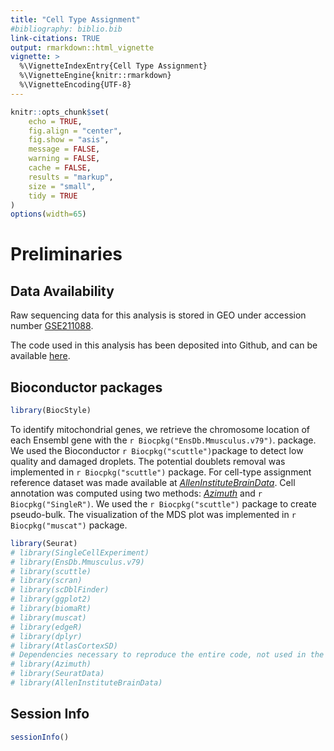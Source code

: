 ```yaml
---
title: "Cell Type Assignment"
#bibliography: biblio.bib
link-citations: TRUE
output: rmarkdown::html_vignette
vignette: >
  %\VignetteIndexEntry{Cell Type Assignment}
  %\VignetteEngine{knitr::rmarkdown}
  %\VignetteEncoding{UTF-8}
---
```


```r
knitr::opts_chunk$set(
	echo = TRUE,
	fig.align = "center",
	fig.show = "asis",
	message = FALSE,
	warning = FALSE,
	cache = FALSE,
	results = "markup",
	size = "small",
	tidy = TRUE
)
options(width=65)
```


# Preliminaries

## Data Availability

Raw sequencing data for this analysis is stored in GEO under accession number [GSE211088](https://www.ncbi.nlm.nih.gov/geo/query/acc.cgi?acc=GSE211088). 

The code used in this analysis has been deposited into Github, and can be available [here](https://github.com/PeixotoLab/RNAseq_sleep/tree/main/02_analysis_snrnaseq).

## Bioconductor packages

```r
library(BiocStyle)
```

To identify mitochondrial genes, we retrieve the chromosome location of each Ensembl gene with the `r Biocpkg("EnsDb.Mmusculus.v79")`.  package. We used the Bioconductor `r Biocpkg("scuttle")`package to detect low quality and damaged droplets. The potential doublets removal was implemented in `r Biocpkg("scuttle")` package. For cell-type assignment reference dataset was made available at [*AllenInstituteBrainData*](https://github.com/drighelli/AllenInstituteBrainData). Cell annotation was computed using two methods: [*Azimuth*](https://github.com/satijalab/azimuth) and `r Biocpkg("SingleR")`. We used the `r Biocpkg("scuttle")` package to create pseudo-bulk. The visualization of the MDS plot was implemented in `r Biocpkg("muscat")` package.

```r
library(Seurat)
# library(SingleCellExperiment)
# library(EnsDb.Mmusculus.v79)
# library(scuttle)
# library(scran)
# library(scDblFinder) 
# library(ggplot2)
# library(biomaRt)
# library(muscat)
# library(edgeR)
# library(dplyr)
# library(AtlasCortexSD)
# Dependencies necessary to reproduce the entire code, not used in the website
# library(Azimuth) 
# library(SeuratData)
# library(AllenInstituteBrainData)
```

<!-- # Data pre-processing -->

<!-- ## Data setting -->

<!-- Load single-nuclear RNA-seq dataset.  -->

<!-- ```{r, eval=FALSE} -->
<!-- url <- "https://zenodo.org/records/10078998/files/sce_mouse_sleep_snrnaseq_complete.rds" -->
<!-- system(paste0("curl ", url)) -->
<!-- snrna_data <- readRDS("sce_mouse_sleep_snrnaseq_complete.rds") -->
<!-- snrna_data -->
<!-- ``` -->

<!-- We added the UMI counts of spliced mRNA and introns sharing the same Ensembl ID. To identify mitochondrial genes, we retrieve the chromosome location of each ensembl gene with the EnsDb.Mmusculus.v79 package. We split the data into six SingleCellExperiment objects, one for each mouse. -->

<!-- ```{r, eval=FALSE} -->
<!-- # Exons -->
<!-- exons <- snrna_data[-which(grepl("-I", rownames(snrna_data))), ] -->
<!-- rownames(exons) <- substring(rownames(exons), 1, 18) -->

<!-- introns <- snrna_data[which(grepl("-I", rownames(snrna_data))), ] -->
<!-- rownames(introns) <- substring(rownames(introns), 1, 18) -->

<!-- # We identified introns and exons with the same Ensembl ID -->
<!-- same_ensembl <- intersect(rownames(exons), rownames(introns)) -->
<!-- exons <- exons[same_ensembl, ] -->
<!-- exons <- exons[order(rownames(exons)), ] -->
<!-- introns <- introns[same_ensembl, ] -->
<!-- introns <- introns[order(rownames(introns)), ] -->

<!-- rownames(snrna_data) <- substring(rownames(snrna_data), 1, 18) -->
<!-- # Remove the introns and exons with the same Ensembl ID -->
<!-- # from the single-nuclear data. -->
<!-- snrna_data <- snrna_data[! rownames(snrna_data) %in% same_ensembl, ] -->

<!-- # A new SingleCellExperiment object was created, where the sum of the UMI counts -->
<!-- # of spliced mRNA and introns sharing the same Ensembl ID was added. -->
<!-- sce <- SingleCellExperiment(assays = list( -->
<!--   counts = rbind(counts(snrna_data), counts(exons) + counts(introns)) -->
<!-- )) -->

<!-- colData(sce) <- colData(snrna_data) -->
<!-- sce$sample_id[sce$sample_id == "8E"] <- "6E" -->

<!-- # We created the sleep condition variable -->
<!-- sce$condition <- sce$sample_id -->
<!-- sce$condition[grep("C", sce$condition)] <- "HC" # Home Cage (HC) -->
<!-- sce$condition[grep("E", sce$condition)] <- "SD" # Sleep Deprivated (SD) -->

<!-- sce$sample_id <- paste(substr(sce$sample_id, 1, 1), sce$condition, sep = "") -->
<!-- ``` -->

<!-- ```{r, eval=FALSE} -->
<!-- # To identify mitochondrial genes, we retrieved the chromosome location of -->
<!-- # each Ensembl Gene ID. -->
<!-- ensids <- rownames(sce) -->
<!-- map <- mapIds(EnsDb.Mmusculus.v79, keys = ensids, -->
<!--               column = "SEQNAME", keytype = "GENEID") -->

<!-- stopifnot(length(map) == nrow(sce)) -->
<!-- rowData(sce)$CHR <- map -->

<!-- # We split the data into six SingleCellExperiment objects, -->
<!-- # one for each mouse. -->
<!-- scelist <- list(sce[, sce$sample_id == "1HC"], sce[, sce$sample_id == "2SD"], -->
<!--                 sce[, sce$sample_id == "3HC"], sce[, sce$sample_id == "4SD"], -->
<!--                 sce[, sce$sample_id == "5HC"], sce[, sce$sample_id == "6SD"]) -->
<!-- ``` -->

<!-- ## Quality controls -->

<!-- For each sample, we used the Bioconductor scuttle package to detect low quality and damaged droplets. Particularly, we computed per-cell quality-control metrics with the *perCellQCMetrics* function; these metrics include the sum of UMI counts, the number of detected genes, and the percentage of mitochondrial counts.  -->

<!-- ```{r, eval=FALSE} -->
<!-- scelist_filt <- list() -->
<!-- for (i in seq_along(scelist)) { -->
<!--   stats <- perCellQCMetrics(scelist[[i]],  -->
<!--                             subsets = list(Mito = which(rowData(scelist[[i]])$CHR == "MT"))) -->
<!--   high_mito <- isOutlier(stats$subsets_Mito_percent, type = "higher") -->

<!--   colData(scelist[[i]]) <- cbind(colData(scelist[[i]]), stats) -->
<!--   scelist[[i]]$high_mito <- high_mito -->

<!--   qc_lib <- isOutlier(scelist[[i]]$sum, log = TRUE, type = "lower") -->
<!--   qc_nexprs <- isOutlier(scelist[[i]]$detected, log = TRUE, type = "lower") -->
<!--   discard <- qc_lib | qc_nexprs | scelist[[i]]$high_mito -->

<!--   scelist_filt[[i]] <- scelist[[i]][, !discard] -->
<!-- } -->

<!-- # Log-normalized counts -->
<!-- scelist_filt <- lapply(scelist_filt, function(x) logNormCounts(x)) -->
<!-- ``` -->

<!-- ## Doublets removal -->

<!-- Lastly, for each sample, we removed potential doublets with the scDblFinder (v1.12.0) package, using the *computeDoubletDensity* function to calculate the scores and the *doubletThresholding* function to set the doublet scores threshold with the *griffiths* method. -->

<!-- ```{r, eval=FALSE} -->
<!-- # HVGs were calculated for each sample -->
<!-- topgs <- lapply(scelist_filt, function(x) getTopHVGs(x, prop = 0.1)) -->

<!-- for (i in seq_along(scelist_filt)) { -->
<!--   set.seed(422) -->
<!--   # Function to calculate the scores -->
<!--   scores <- computeDoubletDensity(scelist_filt[[i]], subset.row = topgs[[i]]) -->
<!--   # Function to set the doublet scores threshold -->
<!--   dbl_calls <- doubletThresholding(data.frame(score = scores), method = "griffiths", returnType = "call") -->

<!--   colData(scelist_filt[[i]]) <- cbind.DataFrame(colData(scelist_filt[[i]]), dbl_calls, scores) -->
<!-- } -->

<!-- scelist_sgl <- lapply(scelist_filt, function(u) u[, !u$dbl_calls == "doublet"]) -->
<!-- names(scelist_sgl) <- levels(factor(sce$sample_id)) -->

<!-- scelist_sgl -->
<!-- ``` -->

<!-- # Cell-type annotation -->

<!-- ## Reference dataset -->

<!-- To identify cell types, we used the [Allen Whole Cortex & Hippocampus - 10x genomics (v2021)](https://www.sciencedirect.com/science/article/pii/S0092867421005018) as reference dataset . This dataset was imported by the *AllenInstituteBrainData* function of the AllenInstituteBrainData. We then selected the “Non-Neuronal”, “Glutamatergic” and “GABAergic” clusters coming from the Visual Cortex (VIS, VISl, VISm, VISp) to annotate our dataset. For computational issues, we selected a random subset of 100,000 cortical cells. -->
<!-- Cell annotation was computed with an automatic and reference-based method: Azimuth. -->

<!-- ```{r, eval=FALSE} -->
<!-- # Load reference dataset  -->
<!-- reference <- AllenInstituteBrainData("Allen_Mouse_2021") -->
<!-- rownames(reference) <- rowData(reference)$X -->
<!-- reference -->

<!-- # Select clusters from the Visual Cortex -->
<!-- reference <- reference[, c(reference$region_label == "VIS" | -->
<!--                              reference$region_label == "VISl" | -->
<!--                              reference$region_label == "VISm" | -->
<!--                              reference$region_label == "VISp")] -->
<!-- # Select cortex labels -->
<!-- reference <- reference[, !is.na(reference$subclass_label) & reference$subclass_label != ""] -->
<!-- reference <- reference[, -which(grepl("ENT", reference$subclass_label))] -->
<!-- reference <- reference[, -which(grepl("PPP", reference$subclass_label))] -->
<!-- reference <- reference[, -which(grepl("CR", reference$subclass_label))] -->
<!-- reference <- reference[, -which(grepl("Meis", reference$subclass_label))] -->
<!-- reference <- reference[, -which(grepl("SUB", reference$subclass_label))] -->

<!-- # For computational issues, we decided to select 100,000 cortical random cells. -->
<!-- # First, all cell was selected from the cell types with less than 100 cells. -->
<!-- no_random <- reference[, c(reference$subclass_label == "SMC-Peri" |  -->
<!--                              reference$subclass_label == "VLMC")] -->

<!-- # The resting cell types were selected. -->
<!-- reference <- reference[, !c(reference$subclass_label == "SMC-Peri" |  -->
<!--                               reference$subclass_label == "VLMC")] -->

<!-- df <- data.frame(colData(reference)) -->
<!-- # First, we randomly selected 100 cells for each cell type. -->
<!-- set.seed(23) -->
<!-- random <- df %>% group_by(subclass_label) %>% slice_sample(n = 100) -->
<!-- random100 <- reference[, colnames(reference) %in% random$sample_name] -->

<!-- reference <- reference[, !(colnames(reference) %in% random$sample_name)] -->

<!-- # Then, we randomly selected 98046 of the resting cells -->
<!-- set.seed(23) -->
<!-- reference <- reference[, sample(colnames(reference), 98046)] -->

<!-- reference <- cbind(reference, random100, no_random) -->
<!-- reference -->
<!-- ``` -->

<!-- ## Cell-type annotation with Azimuth  -->

<!-- For the Azimuth method, the reference data was converted into a Seurat object and into a Azimuth compatible object, using the *AzimuthReference* function of the Azimuth package. Then query samples were merged and were converted into a Seurat object.  -->

<!-- ```{r, eval=FALSE} -->
<!-- # First, the reference dataset was converted into Seurat object -->
<!-- counts <- as.matrix(counts(reference)) -->
<!-- coldata <- colData(reference) -->
<!-- reference_so <- CreateSeuratObject(counts = counts, -->
<!--                                    meta.data = data.frame(coldata)) -->

<!-- # And we created a compatible object for Azimuth cell annotation -->
<!-- reference_so <- SCTransform(reference_so, assay = "RNA", new.assay.name = "SCT", -->
<!--                             variable.features.n = 2000, verbose = TRUE, -->
<!--                             conserve.memory = TRUE) -->
<!-- reference_so <- RunPCA(reference_so, assay = "SCT", npcs = 50, verbose = FALSE, -->
<!--                        reduction.name = "PCA", return.model = TRUE) -->
<!-- reference_so <- RunUMAP(reference_so, assay = "SCT", reduction = "PCA", -->
<!--                         dims = seq_len(50), seed.use = 1, verbose = FALSE, -->
<!--                         reduction.name = "umap", return.model = TRUE) -->

<!-- reference_so$subclass_label <- as.factor(reference_so$subclass_label) -->
<!-- Idents(object = reference_so) <- "subclass_label" -->

<!-- # Azimuth-compatible object -->
<!-- reference_azimuth <- AzimuthReference(reference_so, refUMAP = "umap", -->
<!--                                       refDR = "PCA", refAssay = "SCT", -->
<!--                                       dims = 1:50, metadata = c("subclass_label"), -->
<!--                                       verbose = TRUE) -->

<!-- # save reference in a folder called "reference" -->
<!-- ref_dir <- "reference/" -->
<!-- SaveAnnoyIndex(object = reference_azimuth[["refdr.annoy.neighbors"]],  -->
<!--                file = file.path(ref_dir, "idx.annoy")) -->
<!-- saveRDS(object = reference_azimuth, file = file.path(ref_dir, "ref.Rds")) -->
<!-- ``` -->

<!-- The query dataset was converted into a Seurat object. -->

<!-- ```{r, eval=FALSE} -->
<!-- # The six SingleCellExperiment were combined and converted into a Seurat object. -->
<!-- counts <- cbind(counts(scelist_sgl[[1]]), counts(scelist_sgl[[2]]), -->
<!--                 counts(scelist_sgl[[3]]), counts(scelist_sgl[[4]]),  -->
<!--                 counts(scelist_sgl[[5]]), counts(scelist_sgl[[6]])) -->

<!-- sample_id <- c(scelist_sgl[[1]]$sample_id, scelist_sgl[[2]]$sample_id,  -->
<!--                scelist_sgl[[3]]$sample_id, scelist_sgl[[4]]$sample_id,  -->
<!--                scelist_sgl[[5]]$sample_id, scelist_sgl[[6]]$sample_id) -->

<!-- condition <- c(scelist_sgl[[1]]$condition, scelist_sgl[[2]]$condition,  -->
<!--                scelist_sgl[[3]]$condition, scelist_sgl[[4]]$condition,  -->
<!--                scelist_sgl[[5]]$condition, scelist_sgl[[6]]$condition) -->

<!-- sce_obj <-  SingleCellExperiment(assays = list(counts = counts)) -->
<!-- sce_obj$sample_id <- sample_id -->
<!-- sce_obj$condition <- condition -->
<!-- colnames(sce_obj) <- paste(colnames(sce_obj), sce_obj$sample_id, sep = "_") -->

<!-- # SCE object was converted into a Seurat object -->
<!-- seurat_obj <- CreateSeuratObject(counts = counts(sce_obj),  -->
<!--                                  meta.data = data.frame(colData(sce_obj))) -->
<!-- ``` -->

<!-- Cell annotation was computed using the *RunAzimuth* function of the Azimuth package. The t-SNE and the UMAP embeddings were computed using the *RunTSNE* and *RunUMAP* functions of the Seurat package with seed.use = 1. -->

<!-- ```{r, eval=FALSE} -->
<!-- # Cell-type annotation with Azimuth -->
<!-- seurat_obj <- RunAzimuth(seurat_obj, reference = "reference/") -->

<!-- # Dimensional reduction -->
<!-- seurat_obj <- RunTSNE(seurat_obj, reduction = "integrated_dr",  -->
<!--                       dims = seq_len(20), seed.use = 1, do.fast = TRUE,  -->
<!--                       verbose = FALSE, reduction.name = "TSNE") -->

<!-- seurat_obj <- RunUMAP(seurat_obj, reduction = "integrated_dr",  -->
<!--                       dims = seq_len(20), seed.use = 1, verbose = FALSE, -->
<!--                       reduction.name = "UMAP") -->
<!-- ``` -->

<!-- ```{r, echo=FALSE} -->
<!-- url <- "https://zenodo.org/records/10078998/files/snrna_seurat_annot.rds" -->
<!-- system(paste0("curl ", url)) -->
<!-- seurat_obj <- readRDS("snrna_seurat_annot.rds") -->
<!-- ``` -->

<!-- ## Dimensional reduction visualization  -->

<!-- To visualize the assigned labels in two dimensions, the UMAP embeddings were computed using the *DimPlot* function of the Seurat package, with option *reduction = “integrated_dr”*, where *“integrated_dr”* is the supervised principal component analysis obtained by the Azimuth method. -->

<!-- ```{r} -->
<!-- # Palette color creation  -->
<!-- label_color <- c("Astro", "Car3", "Endo", "L2/3 IT CTX", "L4/5 IT CTX", "L5 IT CTX", "L5 PT CTX", "L5/6 NP CTX", "L6 CT CTX", "L6 IT CTX" , "L6b CTX", "Lamp5", "Micro-PVM", "Oligo", "Pvalb",    "SMC-Peri", "Sncg", "Sst", "Sst Chodl", "Vip", "VLMC") -->

<!-- subclass_color <- c("#957b46", "#5100FF", "#c95f3f", "#0BE652", "#00E5E5", "#50B2AD", "#0D5B78",   "#3E9E64",  "#2D8CB8" ,  "#A19922",   "#7044AA",   "#DA808C", "#94AF97", "#744700", "#D93137",   "#4c1130" ,  "#ffff00",   "#FF9900", "#B1B10C",   "#B864CC",   "#a9bd4f") -->

<!-- names(subclass_color) <- label_color -->

<!-- umap_plot <- DimPlot(seurat_obj, reduction = "UMAP", group.by = "predicted.subclass_label")+ -->
<!--   NoLegend() + labs(x = "UMAP1", y="UMAP2") + ggtitle("") +  -->
<!--   scale_color_manual(values = subclass_color) -->
<!-- umap_plot <- LabelClusters(umap_plot, id = "predicted.subclass_label",  fontface = "bold", color = "black", size=2) -->
<!-- umap_plot <- umap_plot + theme(axis.text=element_text(size=7), axis.title=element_text(size=7)) -->
<!-- umap_plot -->
<!-- ``` -->

<!-- # Multidimensional Scaling (MDS) -->

<!-- For the next analysis, cell-types with more than 500 cells were selected. -->

<!-- ```{r} -->
<!-- # Add the Azimuth labels into the SingleCellExperiment object -->
<!-- sce_obj$azimuth_labels <- seurat_obj$predicted.subclass_label -->

<!-- # Cell-types with less than 500 cells were removed -->
<!-- sce_obj <- sce_obj[, !c(sce_obj$azimuth_labels == "Car3" | -->
<!--                           sce_obj$azimuth_labels == "Endo" | -->
<!--                           sce_obj$azimuth_labels == "Lamp5" | -->
<!--                           sce_obj$azimuth_labels == "Sncg" | -->
<!--                           sce_obj$azimuth_labels == "Sst Chodl" | -->
<!--                           sce_obj$azimuth_labels == "VLMC")] -->
<!-- ``` -->

<!-- We created the pseudo-bulk samples with the function *aggregateAcrossCells* of the scuttle package. In other words, we computed sum counts values for each feature for each cell-type and mouse. -->

<!-- ```{r} -->
<!-- # Pseudo-bulk creation -->
<!-- snrna_pb <- aggregateAcrossCells(sce_obj, use.assay.type = "counts",  -->
<!--                                  id = DataFrame(label = sce_obj$azimuth_labels,  -->
<!--                                                 sample = sce_obj$sample_id)) -->
<!-- colnames(snrna_pb) <- paste(snrna_pb$azimuth_labels, snrna_pb$sample_id, sep = "_") -->
<!-- snrna_pb <- logNormCounts(snrna_pb) -->

<!-- # Cell-type class variable was created -->
<!-- snrna_pb$class <- snrna_pb$azimuth_labels -->
<!-- snrna_pb$class[which(grepl("CTX", snrna_pb$class))] <- "Glutamatergic" -->

<!-- snrna_pb$class[which(grepl("-", snrna_pb$class))] <- "Other" -->

<!-- snrna_pb$class[!(snrna_pb$class == "Astro" | snrna_pb$class == "Oligo" | snrna_pb$class == "Glutamatergic" | -->
<!--              snrna_pb$class == "Other")] <- "GABAergic" -->
<!-- ``` -->

<!-- Finally, a pseudo-bulk level Multidimensional Scaling (MDS) plot was created with the *pbMDS* function of muscat package. Each point represents one subpopulation-sample instance; points are colored by subpopulation and shaped by treatment. -->

<!-- ```{r} -->

<!-- neuronal_color <- subclass_color[-c(1:3, 12:14, 16, 17, 19, 21)] -->

<!-- # MDS plot according to the Glutamatergic labels -->
<!-- prep_sce <- prepSCE(snrna_pb[, snrna_pb$class == "Glutamatergic"], -->
<!--                     kid = "azimuth_labels", -->
<!--                     gid = "condition",   -->
<!--                     sid = "sample_id", -->
<!--                     drop = TRUE) -->
<!-- pb <-  aggregateData(prep_sce, assay = "logcounts", -->
<!--                      by = c("cluster_id", "sample_id")) -->

<!-- pbMDS(pb) + scale_color_manual(values = neuronal_color[1:8]) + -->
<!--   labs(col = "Cell-types", shape = "Condition") + -->
<!--   theme(axis.text = element_text(size = 7), axis.title = element_text(size = 7)) -->

<!-- # MDS plot according to the GABA-ergic labels -->
<!-- prep_sce <- prepSCE(snrna_pb[, snrna_pb$class == "GABAergic"], -->
<!--                     kid = "azimuth_labels", gid = "condition", -->
<!--                     sid = "sample_id", drop = TRUE) -->
<!-- pb <-  aggregateData(prep_sce, assay = "logcounts", -->
<!--                      by = c("cluster_id", "sample_id")) -->

<!-- pbMDS(pb) + scale_color_manual(values = neuronal_color[9:11]) + -->
<!--   labs(col = "Cell-types", shape = "Condition") + -->
<!--   theme(axis.text = element_text(size = 7), axis.title = element_text(size = 7)) -->

<!-- # MDS plot according to the Non-Neuronal labels -->
<!-- prep_sce <- prepSCE(snrna_pb[, (snrna_pb$class == "Astro" | -->
<!--                                   snrna_pb$class == "Oligo" | -->
<!--                                   snrna_pb$class == "Other")], -->
<!--                     kid = "azimuth_labels", gid = "condition", -->
<!--                     sid = "sample_id", drop = TRUE) -->
<!-- pb <-  aggregateData(prep_sce, assay = "logcounts",  -->
<!--                      by = c("cluster_id", "sample_id")) -->

<!-- other_color <- subclass_color[c(1, 13:14, 16)] -->

<!-- pbMDS(pb) + scale_color_manual(values = other_color) + -->
<!--   labs(col = "Cell-types", shape = "Condition") + -->
<!--   theme(legend.spacing.y = unit(0, "cm"), axis.text = element_text(size = 7), -->
<!--         axis.title = element_text(size = 7), legend.title = element_text(size = 7), -->
<!--         legend.text = element_text(size = 7), legend.key.size = unit(0.4, "cm")) -->

<!-- # MDS plot according to the neuronal labels on negative control genes -->
<!-- # Load negative control genes -->
<!-- negctrl <- read.table("SD_Negative_Controls.txt") -->
<!-- # Negative control gene was selected inside the pseudo-bulk object -->
<!-- pb_negctrl <- snrna_pb[rownames(snrna_pb) %in% negctrl$x, ] -->

<!-- prep_sce <- prepSCE(pb_negctrl[, !(pb_negctrl$class == "Astro" | -->
<!--                                      pb_negctrl$class == "Oligo" | -->
<!--                                      pb_negctrl$class == "Other")], -->
<!--                     kid = "azimuth_labels", gid = "condition", -->
<!--                     sid = "sample", drop = TRUE) -->
<!-- pb <-  aggregateData(prep_sce, assay = "logcounts",  -->
<!--                      by = c("cluster_id", "sample_id")) -->

<!-- pbMDS(pb) + scale_color_manual(values = neuronal_color) + -->
<!--   labs(col = "Cell-types", shape = "Condition") + -->
<!--   theme(legend.spacing.y = unit(0, "cm"), axis.text = element_text(size = 7), -->
<!--         axis.title = element_text(size = 7), legend.title = element_text(size = 7), -->
<!--         legend.text = element_text(size = 7), legend.key.size = unit(0.4, "cm")) -->
<!-- ``` -->

## Session Info

```r
sessionInfo()
```
